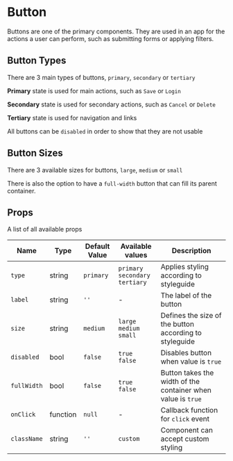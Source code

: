 
# Button

Buttons are one of the primary components. They are used in an app for the actions a user can perform, such as submitting forms or applying filters.


## Button Types

There are 3 main types of buttons, `primary`, `secondary` or `tertiary`

**Primary** state is used for main actions, such as `Save` or `Login`

**Secondary** state is used for secondary actions, such as `Cancel` or `Delete`

**Tertiary** state is used for navigation and links

<Canvas>
<Story id="button--primary" />
<Story id="button--secondary" />
<Story id="button--tertiary" />
</Canvas>

All buttons can be `disabled` in order to show that they are not usable

<Canvas>
<Story id="button--disabled" />
</Canvas>

## Button Sizes

There are 3 available sizes for buttons, `large`, `medium` or `small`

<Canvas>
<Story id="button--large" />
<Story id="button--medium" />
<Story id="button--small" />
</Canvas>

There is also the option to have a `full-width` button that can fill its parent container.

<Canvas>
<Story id="button--full-width" />
</Canvas>

## Props

A list of all available props

| Name | Type | Default Value | Available values | Description |
| --- | --- | --- | --- | --- |
| `type` | string | `primary` | `primary` <br/> `secondary` <br/> `tertiary` | Applies styling according to styleguide |
| `label` | string | `''` | - | The label of the button |
| `size` | string | `medium` | `large` <br/> `medium`  <br/> `small` | Defines the size of the button according to styleguide |
| `disabled` | bool | `false` | `true` <br /> `false` | Disables button when value is `true`|
| `fullWidth` | bool | `false` | `true` <br /> `false` | Button takes the width of the container when value is `true` |
| `onClick` | function | `null` | - | Callback function for `click` event |
| `className` | string  | `''` | `custom` | Component can accept custom styling |
